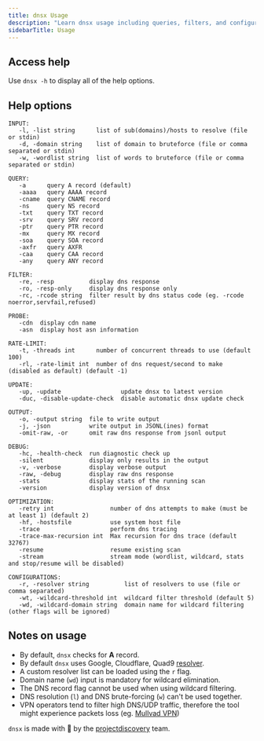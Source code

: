 ```yaml
---
title: dnsx Usage
description: "Learn dnsx usage including queries, filters, and configurations"
sidebarTitle: Usage
---
```


## Access help

Use `dnsx -h` to display all of the help options.

## Help options

```console
INPUT:
   -l, -list string      list of sub(domains)/hosts to resolve (file or stdin)
   -d, -domain string    list of domain to bruteforce (file or comma separated or stdin)
   -w, -wordlist string  list of words to bruteforce (file or comma separated or stdin)

QUERY:
   -a      query A record (default)
   -aaaa   query AAAA record
   -cname  query CNAME record
   -ns     query NS record
   -txt    query TXT record
   -srv    query SRV record
   -ptr    query PTR record
   -mx     query MX record
   -soa    query SOA record
   -axfr   query AXFR
   -caa    query CAA record
   -any    query ANY record

FILTER:
   -re, -resp          display dns response
   -ro, -resp-only     display dns response only
   -rc, -rcode string  filter result by dns status code (eg. -rcode noerror,servfail,refused)

PROBE:
   -cdn  display cdn name
   -asn  display host asn information

RATE-LIMIT:
   -t, -threads int      number of concurrent threads to use (default 100)
   -rl, -rate-limit int  number of dns request/second to make (disabled as default) (default -1)

UPDATE:
   -up, -update                 update dnsx to latest version
   -duc, -disable-update-check  disable automatic dnsx update check

OUTPUT:
   -o, -output string  file to write output
   -j, -json           write output in JSONL(ines) format
   -omit-raw, -or      omit raw dns response from jsonl output

DEBUG:
   -hc, -health-check  run diagnostic check up
   -silent             display only results in the output
   -v, -verbose        display verbose output
   -raw, -debug        display raw dns response
   -stats              display stats of the running scan
   -version            display version of dnsx

OPTIMIZATION:
   -retry int                number of dns attempts to make (must be at least 1) (default 2)
   -hf, -hostsfile           use system host file
   -trace                    perform dns tracing
   -trace-max-recursion int  Max recursion for dns trace (default 32767)
   -resume                   resume existing scan
   -stream                   stream mode (wordlist, wildcard, stats and stop/resume will be disabled)

CONFIGURATIONS:
   -r, -resolver string          list of resolvers to use (file or comma separated)
   -wt, -wildcard-threshold int  wildcard filter threshold (default 5)
   -wd, -wildcard-domain string  domain name for wildcard filtering (other flags will be ignored)
```

## Notes on usage

- By default, `dnsx` checks for **A** record.
- By default `dnsx` uses Google, Cloudflare, Quad9 [resolver](https://github.com/projectdiscovery/dnsx/blob/43af78839e237ea8cbafe571df1ab0d6cbe7f445/libs/dnsx/dnsx.go#L31).
- A custom resolver list can be loaded using the `r` flag.
- Domain name (`wd`) input is mandatory for wildcard elimination.
- The DNS record flag cannot be used when using wildcard filtering.
- DNS resolution (`l`) and DNS brute-forcing (`w`) can't be used together.
- VPN operators tend to filter high DNS/UDP traffic, therefore the tool might experience packets loss (eg. [Mullvad VPN](https://github.com/projectdiscovery/dnsx/issues/221))

`dnsx` is made with 🖤 by the [projectdiscovery](https://projectdiscovery.io) team.
